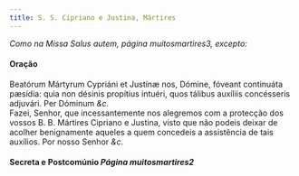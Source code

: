 ```yaml
---
title: S. S. Cipriano e Justina, Mártires
---
```



<em>Como na Missa Salus autem, página muitosmartires3, excepto:</em>

<h4 class="text-center">Oração</h4>
<div class="container-fluid">
<div class="row">
<div class="col-6 dropcaps text-justify">
Beatórum Mártyrum Cypriáni et Justínæ nos, Dómine, fóveant continuáta pæsídia: quia non désinis propítius intuéri, quos tálibus auxíliis concésseris adjuvári. Per Dóminum <em>&c.</em>
</div>
<div class="col-6 dropcaps text-justify">
Fazei, Senhor, que incessantemente nos alegremos com a protecção dos vossos B. B. Mártires Cipriano e Justina, visto que não podeis deixar de acolher benignamente aqueles a quem concedeis a assistência de tais auxílios. Por nosso Senhor <em>&c.</em>
</div>
</div>
</div>

<h4 class="text-center">Secreta e Postcomúnio <em>Página muitosmartires2</em></h4>